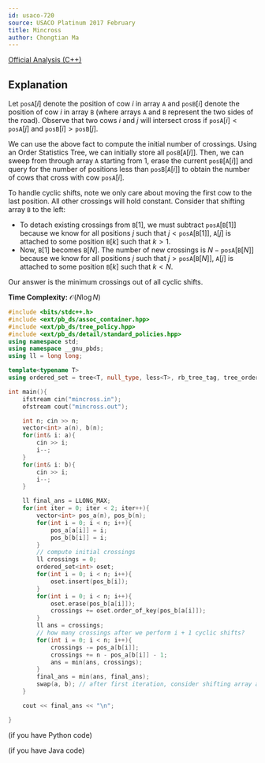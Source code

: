 ```yaml
---
id: usaco-720
source: USACO Platinum 2017 February
title: Mincross
author: Chongtian Ma
---
```


[Official Analysis (C++)](https://usaco.org/current/data/sol_mincross_platinum_feb17.html)

## Explanation

Let $\texttt{posA}[i]$ denote the position of cow $i$ in array $\texttt{A}$ and
$\texttt{posB}[i]$ denote the position of cow $i$ in array $\texttt{B}$ (where
arrays $\texttt{A}$ and $\texttt{B}$ represent the two sides of the road).
Observe that two cows $i$ and $j$ will intersect cross if
$\texttt{posA}[i] < \texttt{posA}[j]$ and $\texttt{posB}[i] > \texttt{posB}[j]$.

We can use the above fact to compute the initial number of crossings. Using an
Order Statistics Tree, we can initially store all
$\texttt{posB}[\texttt{A}[i]]$. Then, we can sweep from through array
$\texttt{A}$ starting from $1$, erase the current $\texttt{posB}[\texttt{A}[i]]$
and query for the number of positions less than $\texttt{posB}[\texttt{A}[i]]$
to obtain the number of cows that cross with cow $\texttt{posA}[i]$.

To handle cyclic shifts, note we only care about moving the first cow to the
last position. All other crossings will hold constant. Consider that shifting
array $\texttt{B}$ to the left:

- To detach existing crossings from $\texttt{B}[1]$, we must subtract
  $\texttt{posA}[\texttt{B}[1]]$ because we know for all positions $j$ such that
  $j < \texttt{posA}[\texttt{B}[1]]$, $\texttt{A}[j]$ is attached to some
  position $\texttt{B}[k]$ such that $k > 1$.
- Now, $\texttt{B}[1]$ becomes $\texttt{B}[N]$. The number of new crossings is
  $N - \texttt{posA}[\texttt{B}[N]]$ because we know for all positions $j$ such
  that $j > \texttt{posA}[\texttt{B}[N]]$, $\texttt{A}[j]$ is attached to some
  position $\texttt{B}[k]$ such that $k < N$.

Our answer is the minimum crossings out of all cyclic shifts.

**Time Complexity:** $\mathcal{O}(N\log N)$

<LanguageSection>

<CPPSection>

```cpp
#include <bits/stdc++.h>
#include <ext/pb_ds/assoc_container.hpp>
#include <ext/pb_ds/tree_policy.hpp>
#include <ext/pb_ds/detail/standard_policies.hpp>
using namespace std;
using namespace __gnu_pbds;
using ll = long long;

template<typename T>
using ordered_set = tree<T, null_type, less<T>, rb_tree_tag, tree_order_statistics_node_update>;

int main(){
	ifstream cin("mincross.in");
	ofstream cout("mincross.out");

	int n; cin >> n;
	vector<int> a(n), b(n);
	for(int& i: a){
		cin >> i;
		i--;
	}
	for(int& i: b){
		cin >> i;
		i--;
	}

	ll final_ans = LLONG_MAX;
	for(int iter = 0; iter < 2; iter++){
		vector<int> pos_a(n), pos_b(n);
		for(int i = 0; i < n; i++){
			pos_a[a[i]] = i;
			pos_b[b[i]] = i;
		}
		// compute initial crossings
		ll crossings = 0;
		ordered_set<int> oset;
		for(int i = 0; i < n; i++){
			oset.insert(pos_b[i]);
		}
		for(int i = 0; i < n; i++){
			oset.erase(pos_b[a[i]]);
			crossings += oset.order_of_key(pos_b[a[i]]);
		}
		ll ans = crossings;
		// how many crossings after we perform i + 1 cyclic shifts?
		for(int i = 0; i < n; i++){
			crossings -= pos_a[b[i]];
			crossings += n - pos_a[b[i]] - 1;
			ans = min(ans, crossings);
		}
		final_ans = min(ans, final_ans);
		swap(a, b); // after first iteration, consider shifting array a instead
	}

	cout << final_ans << "\n";

}
```

</CPPSection>

<PySection>

(if you have Python code)

</PySection>

<JavaSection>

(if you have Java code)

</JavaSection>

</LanguageSection>
